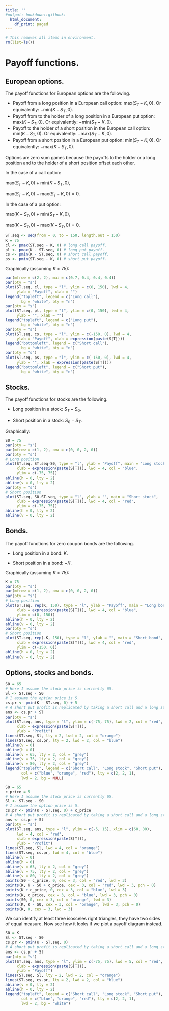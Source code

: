 ```yaml
---
title: ''
#output: bookdown::gitbook:
  html_document:
    df_print: paged
---
```


```r
# This removes all items in environment. 
rm(list=ls())
```

\newpage

# Payoff functions.

## European options.

The payoff functions for European options are the following.

* Payoff from a long position in a European call option: $\mathrm{max}(S_T-K, 0)$. Or equivalently: $-\mathrm{min}(K-S_T, 0)$.
* Payoff from to the holder of a long position in a European put option: $\mathrm{max}(K-S_T, 0)$. Or equivalently: $-\mathrm{min}(S_T-K, 0)$.
* Payoff to the holder of a short position in the European call option: $\mathrm{min}(K-S_T, 0)$. Or equivalently: $-\mathrm{max}(S_T-K, 0)$.
* Payoff from a short position in a European put option: $\mathrm{min}(S_T-K, 0)$. Or equivalently: $-\mathrm{max}(K-S_T, 0)$.

Options are zero sum games because the payoffs to the holder or a long position and to the holder of a short position offset each other. 

In the case of a call option: 

$\mathrm{max}(S_T-K, 0) + \mathrm{min}(K-S_T, 0)$,

$\mathrm{max}(S_T-K, 0) - \mathrm{max}(S_T-K, 0) = 0$.

In the case of a put option: 

$\mathrm{max}(K-S_T, 0) + \mathrm{min}(S_T-K, 0)$,

$\mathrm{max}(K-S_T, 0) - \mathrm{max}(K-S_T, 0) = 0$.


```r
ST.seq <- seq(from = 0, to = 150, length.out = 150)
K = 75
cl <- pmax(ST.seq - K, 0) # long call payoff.
pl <- pmax(K - ST.seq, 0) # long put payoff.
cs <- pmin(K - ST.seq, 0) # short call payoff.
ps <- pmin(ST.seq - K, 0) # short put payoff.
```

Graphically (assuming $K=75$):

```r
par(mfrow = c(2, 2), mai = c(0.7, 0.4, 0.4, 0.4))
par(pty = "s")
plot(ST.seq, cl, type = "l", ylim = c(0, 150), lwd = 4,
     ylab = "Payoff", xlab = "")
legend("topleft", legend = c("Long call"),
       bg = "white", bty = "n")
par(pty = "s")
plot(ST.seq, pl, type = "l", ylim = c(0, 150), lwd = 4,
     ylab = "", xlab = "")
legend("topleft", legend = c("Long put"),
       bg = "white", bty = "n")
par(pty = "s")
plot(ST.seq, cs, type = "l", ylim = c(-150, 0), lwd = 4,
     ylab = "Payoff", xlab = expression(paste(S[T])))
legend("bottomleft", legend = c("Short call"),
       bg = "white", bty = "n")
par(pty = "s")
plot(ST.seq, ps, type = "l", ylim = c(-150, 0), lwd = 4,
     ylab = "", xlab = expression(paste(S[T])))
legend("bottomleft", legend = c("Short put"),
       bg = "white", bty = "n")
```
## Stocks.

The payoff functions for stocks are the following.

* Long position in a stock: $S_T-S_0$.

* Short position in a stock: $S_0-S_T$.

Graphically:

```r
S0 = 75
par(pty = "s")
par(mfrow = c(1, 2), oma = c(0, 0, 2, 0))
par(pty = "s")
# Long position
plot(ST.seq, ST.seq-S0, type = "l", ylab = "Payoff", main = "Long stock",
     xlab = expression(paste(S[T])), lwd = 4, col = "blue", 
     ylim = c(-75, 75))
abline(h = 0, lty = 2)
abline(v = 0, lty = 2)
par(pty = "s")
# Short position
plot(ST.seq, S0-ST.seq, type = "l", ylab = "", main = "Short stock",
     xlab = expression(paste(S[T])), lwd = 4, col = "red", 
     ylim = c(-75, 75))
abline(h = 0, lty = 2)
abline(v = 0, lty = 2)
```

## Bonds.


The payoff functions for zero coupon bonds are the following.

* Long position in a bond: $K$.

* Short position in a bond: $-K$.

Graphically (assuming $K=75$):

```r
K = 75
par(pty = "s")
par(mfrow = c(1, 2), oma = c(0, 0, 2, 0))
par(pty = "s")
# Long position
plot(ST.seq, rep(K, 150), type = "l", ylab = "Payoff", main = "Long bond",
     xlab = expression(paste(S[T])), lwd = 4, col = "blue", 
     ylim = c(0, 150))
abline(h = 0, lty = 2)
abline(v = 0, lty = 2)
par(pty = "s")
# Short position
plot(ST.seq, rep(-K, 150), type = "l", ylab = "", main = "Short bond",
     xlab = expression(paste(S[T])), lwd = 4, col = "red", 
     ylim = c(-150, 0))
abline(h = 0, lty = 2)
abline(v = 0, lty = 2)
```

## Options, stocks and bonds.

```r
S0 = 65
# Here I assume the stock price is currently 65.
Sl <- ST.seq - S0
# I assume the option price is 5.
cs.pr <- pmin(K - ST.seq, 0) + 5
# A short put profit is replicated by taking a short call and a long stock.
ans <- cs.pr + Sl
par(pty = "s")
plot(ST.seq, ans, type = "l", ylim = c(-75, 75), lwd = 2, col = "red",
     xlab = expression(paste(S[T])), 
     ylab = "Profit")
lines(ST.seq, Sl, lty = 2, lwd = 2, col = "orange")
lines(ST.seq, cs.pr, lty = 2, lwd = 2, col = "blue")
abline(v = 0)
abline(h = 0)
abline(v = 65, lty = 2, col = "grey")
abline(v = 75, lty = 2, col = "grey")
abline(v = 80, lty = 2, col = "grey")
legend("topleft", legend = c("Short call", "Long stock", "Short put"),
       col = c("blue", "orange", "red"), lty = c(2, 2, 1), 
       lwd = 2, bg = NULL)
```

```r
S0 = 65
c_price = 5
# Here I assume the stock price is currently 65.
Sl <- ST.seq - S0
# I assume the option price is 5.
cs.pr <- pmin(K - ST.seq, 0) + c_price
# A short put profit is replicated by taking a short call and a long stock.
ans <- cs.pr + Sl
par(pty = "s")
plot(ST.seq, ans, type = "l", ylim = c(-5, 15), xlim = c(60, 80),
     lwd = 4, col = "red",
     xlab = expression(paste(S[T])), 
     ylab = "Profit")
lines(ST.seq, Sl, lwd = 4, col = "orange")
lines(ST.seq, cs.pr, lwd = 4, col = "blue")
abline(v = 0)
abline(h = 0)
abline(v = 65, lty = 2, col = "grey")
abline(v = 75, lty = 2, col = "grey")
abline(v = 80, lty = 2, col = "grey")
points(S0 - c_price, 0, cex = 3, col = "red", lwd = 3)
points(K, K - S0 + c_price, cex = 3, col = "red", lwd = 3, pch = 0)
points(K + c_price, 0, cex = 3, col = "blue", lwd = 3)
points(K, c_price, cex = 3, col = "blue", lwd = 3, pch = 0)
points(S0, 0, cex = 3, col = "orange", lwd = 3)
points(K, K - S0, cex = 3, col = "orange", lwd = 3, pch = 0)
points(K, 0, cex = 3, lwd = 3)
```

We can identify at least three isosceles right triangles, they have two sides of equal measure. Now see how it looks if we plot a payoff diagram instead.

```r
S0 = K
Sl <- ST.seq - S0
cs.pr <- pmin(K - ST.seq, 0)
# A short put profit is replicated by taking a short call and a long stock.
ans <- cs.pr + Sl
par(pty = "s")
plot(ST.seq, ans, type = "l", ylim = c(-75, 75), lwd = 5, col = "red",
     xlab = expression(paste(S[T])), 
     ylab = "Payoff")
lines(ST.seq, Sl, lty = 2, lwd = 2, col = "orange")
lines(ST.seq, cs.pr, lty = 2, lwd = 2, col = "blue")
abline(v = 0, lty = 2)
abline(h = 0, lty = 2)
legend("topleft", legend = c("Short call", "Long stock", "Short put"),
       col = c("blue", "orange", "red"), lty = c(2, 2, 1), 
       lwd = 2, bg = "white")
```


